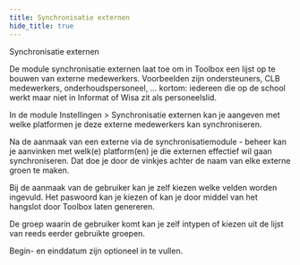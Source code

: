 ```yaml
---
title: Synchronisatie externen
hide_title: true
---
```

<ImageTitle img="externen.png">Synchronisatie externen</ImageTitle>

De module synchronisatie externen laat toe om in Toolbox een lijst op te bouwen van externe medewerkers. Voorbeelden zijn ondersteuners, CLB medewerkers, onderhoudspersoneel, ... kortom: iedereen die op de school werkt maar niet in Informat of Wisa zit als personeelslid.

In de module Instellingen > Synchronisatie externen kan je aangeven met welke platformen je deze externe medewerkers kan synchroniseren.

Na de aanmaak van een externe via de synchronisatiemodule - beheer kan je aanvinken met welk(e) platform(en) je die externen effectief wil gaan synchroniseren. Dat doe je door de vinkjes achter de naam van elke externe groen te maken.

Bij de aanmaak van de gebruiker kan je zelf kiezen welke velden worden ingevuld. Het paswoord kan je kiezen of kan je door middel van het hangslot door Toolbox laten genereren.

De groep waarin de gebruiker komt kan je zelf intypen of kiezen uit de lijst van reeds eerder gebruikte groepen.

Begin- en einddatum zijn optioneel in te vullen.